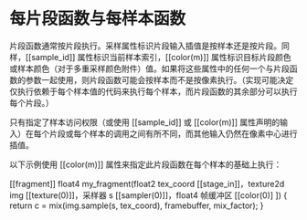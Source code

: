 # 每片段函数与每样本函数

<OrigninalPDF title="5.5 Per-Fragment Function versus Per-Sample Function" />

片段函数通常按片段执行。采样属性标识片段输入插值是按样本还是按片段。同样，[[sample_id]] 属性标识当前样本索引，[[color(m)]] 属性标识目标片段颜色或样本颜色（对于多重采样颜色附件）值。如果将这些属性中的任何一个与片段函数的参数一起使用，则片段函数可能会按样本而不是按像素执行。（实现可能决定仅执行依赖于每个样本值的代码来执行每个样本，而片段函数的其余部分可以执行每个片段。）

只有指定了样本访问权限（或使用 [[sample_id]] 或 [[color(m)]] 属性声明的输入）在每个片段或每个样本的调用之间有所不同，而其他输入仍然在像素中心进行插值。

以下示例使用 [[color(m)]] 属性来指定此片段函数在每个样本的基础上执行：

[[fragment]] float4 my_fragment(float2 tex_coord [[stage_in]]，texture2d img [[texture(0)]]，采样器 s [[sampler(0)]]，float4 帧缓冲区 [[color(0)] ]) { return c = mix(img.sample(s, tex_coord), framebuffer, mix_factor); }

